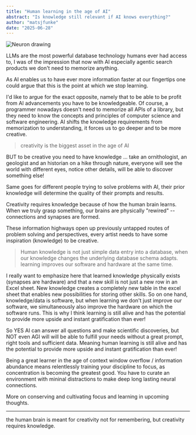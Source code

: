 ```yaml
---
title: "Human learning in the age of AI"
abstract: "Is knowledge still relevant if AI knows everything?"
author: "matsjfunke"
date: "2025-06-28"
---
```


![Neuron drawing](/thoughts/neuron_drawing.png)

LLMs are the most powerful database technology humans ever had access to, I was of the impression that
now with AI especially agentic search products we don't need to memorize anything.

As AI enables us to have ever more information faster at our fingertips one could argue that this is the point at which we stop learning.

I'd like to argue for the exact opposite, namely that to be able to be profit from AI advancements you have to be knowledgeable.
Of course, a programmer nowadays doesn't need to memorize all APIs of a library, but they need to know the concepts and principles of computer science and software engineering.
AI shifts the knowledge requirements from memorization to understanding, it forces us to go deeper and to be more creative.

> creativity is the biggest asset in the age of AI

BUT to be creative you need to have knowledge ... take an ornithologist, an geologist and an historian on a hike through nature,
everyone will see the world with different eyes, notice other details, will be able to discover something else!

Same goes for different people trying to solve problems with AI, their prior knowledge will determine the quality of their prompts and results.

Creativity requires knowledge because of how the human brain learns. When we truly grasp something, our brains are physically "rewired" -- connections and synapses are formed.

These information highways open up previously untapped routes of problem solving and perspectives, every artist needs to have some inspiration (knowledge) to be creative.

> Human knowledge is not just simple data entry into a database, when our knowledge changes the underlying database schema adapts.
> learning improves our software and hardware at the same time.

I really want to emphasize here that learned knowledge physically exists (synapses are hardware) and that a new skill is not just a new row in an Excel sheet.
New knowledge creates a completely new table in the excel sheet that enables new possibilities for storing other skills.
So on one hand, knowledge/data is software, but when learning we don't just improve our software, we simultaneously also improve the hardware on which the software runs.
This is why I think learning is still alive and has the potential to provide more upside and instant gratification than ever!

So YES AI can answer all questions and make scientific discoveries, but NOT even AGI will will be able to fulfill your needs without a great prompt, right tools and sufficient data.
Meaning human learning is still alive and has the potential to provide more upside and instant gratification than ever!

Being a great learner in the age of context window overflow / information abundance means relentlessly training your discipline to focus, as concentration is becoming the greatest good.
You have to curate an environment with mininal distractions to make deep long lasting neural connections.

More on conserving and cultivating focus and learning in upcoming thoughts.

---

the human brain is meant for creativity not for remembering, but creativity requires knowledge.

